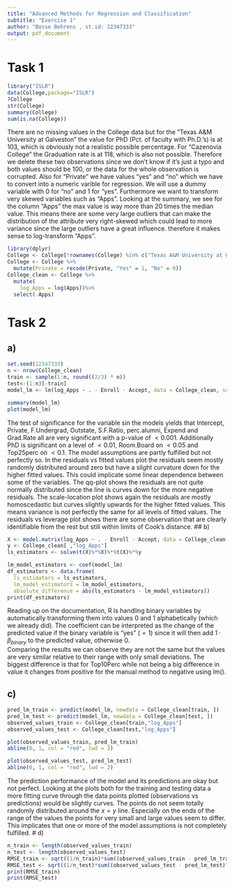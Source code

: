 ```yaml
---
title: "Advanced Methods for Regression and Classification"
subtitle: "Exercise 1"
author: "Bosse Behrens , st.id: 12347333"
output: pdf_document
---
```

# Task 1
```r
library("ISLR")
data(College,package="ISLR")
?College
str(College)
summary(College)
sum(is.na(College))
```
There are no missing values in the College data but for the "Texas A&M University at Galveston" the value for PhD (Pct. of faculty with Ph.D.'s) is at 103, which is obviously not a realistic possible percentage. For "Cazenovia College" the Graduation rate is at 118, which is also not possible. Therefore we delete these two observations since we don't know if it's just a typo and both values should be 100, or the data for the whole observation is corrupted. Also for "Private" we have values "yes" and "no" which we have to convert into a numeric varible for regression. We will use a dummy variable with 0 for "no" and 1 for "yes". Furthermore we want to transform very skewed variables such as "Apps". Looking at the summary, we see for the column "Apps" the max value is way more than 20 times the median value. This means there are some very large outliers that can make the distribution of the attribute very right-skewed which could lead to more variance since the large outliers have a great influence. therefore it makes sense to log-transform "Apps".
```r
library(dplyr)
College <- College[!rownames(College) %in% c("Texas A&M University at Galveston", "Cazenovia College"), ]
College <- College %>%
  mutate(Private = recode(Private, "Yes" = 1, "No" = 0))
College_clean <- College %>%
  mutate(
    log_Apps = log(Apps))%>%
  select(-Apps)
```



# Task 2
## a)
```r
set.seed(12347333)
n <- nrow(College_clean)
train <- sample(1:n, round((2/3) * n))
test<-(1:n)[-train]
model_lm <- lm(log_Apps ~ . - Enroll - Accept, data = College_clean, subset = train)
```



```r
summary(model_lm)
plot(model_lm)
```
The test of significance for the variable sin the models yields that Intercept, Private, F.Undergrad, Outstate, S.F.Ratio, perc.alumni, Expend and Grad.Rate all are very significant with a p-value of $< 0.001$. Additionally PhD is significant on a level of $< 0.01$, Room.Board on $<0.05$ and Top25perc on $<0.1$. The model assumptions are partly fulfilled but not perfectly so. In the residuals vs fitted values plot the residuals seem mostly randomly distributed around zero but have a slight curvature down for the higher fitted values. This could implicate some linear dependence between some of the variables. The qq-plot shows the residuals are not quite normally distributed since the line is curves down for the more negative residuals. The scale-location plot shows again the residuals are mostly homoscedastic but curves slightly upwards for the higher fitted values. This means variance is not perfectly the same for all levels of fitted values. The residuals vs leverage plot shows there are some observation that are clearly identifiable from the rest but still within limits of Cook's distance.
## b)
```r
X <- model.matrix(log_Apps ~ . - Enroll - Accept, data = College_clean, subset = train)
y <- College_clean[ ,"log_Apps"]
ls_estimators <- solve(t(X)%*%X)%*%t(X)%*%y
```

```r
lm_model_estimators <- coef(model_lm)
df_estimators <- data.frame(
  ls_estimators = ls_estimators,
  lm_model_estimators = lm_model_estimators,
  absolute_difference = abs(ls_estimators - lm_model_estimators))
print(df_estimators)
```
Reading up on the documentation, R is handling binary variables by automatically transforming them into values $0$ and $1$ alphabetically (which we already did). The coefficient can be interpreted as the change of the predicted value if the binary variable is "yes" $(= 1)$ since it will then add $1\cdot\beta_{binary}$ to the predicted value, otherwise $0$.
\
Comparing the results we can observe they are not the same but the values are very similar relative to their range with only small deviations. The biggest difference is that for Top10Perc while not being a big difference in value it changes from positive for the manual method to negative using lm().

## c)
```r
pred_lm_train <- predict(model_lm, newdata = College_clean[train, ])
pred_lm_test <- predict(model_lm, newdata = College_clean[test, ])
observed_values_train <- College_clean[train,"log_Apps"]
observed_values_test <- College_clean[test,"log_Apps"]

plot(observed_values_train, pred_lm_train)
abline(0, 1, col = "red", lwd = 2)

plot(observed_values_test, pred_lm_test)
abline(0, 1, col = "red", lwd = 2)
```
The prediction performance of the model and its predictions are okay but not perfect. Looking at the plots both for the training and testing data a more fitting curve through the data points plotted (observations vs predictions) would be slightly curves. The points do not seem totally randomly distributed around the $x=y$ line. Especially on the ends of the range of the values the points for very small and large values seem to differ. This implicates that one or more of the model assumptions is not completely fulfilled.
# d)
```r
n_train <- length(observed_values_train)
n_test <- length(observed_values_test)
RMSE_train <- sqrt((1/n_train)*sum((observed_values_train - pred_lm_train)^2))
RMSE_test <- sqrt((1/n_test)*sum((observed_values_test - pred_lm_test)^2))
print(RMSE_train)
print(RMSE_test)
```


